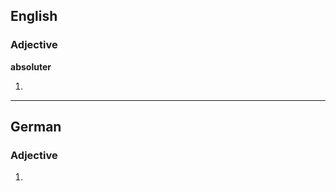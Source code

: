 ==English==

===Adjective===
'''absoluter'''

# {{context|rare|lang=en}} {{comparative of|absolute}}

----

==German==

===Adjective===
{{head|de|adjective form}}

# {{inflected form of|absolut|lang=de}}